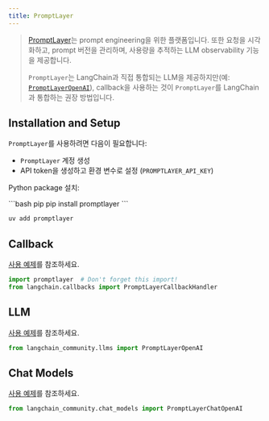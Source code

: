 ```yaml
---
title: PromptLayer
---
```


>[PromptLayer](https://docs.promptlayer.com/introduction)는 prompt engineering을 위한 플랫폼입니다.
> 또한 요청을 시각화하고, prompt 버전을 관리하며, 사용량을 추적하는 LLM observability 기능을 제공합니다.
>
>`PromptLayer`는 LangChain과 직접 통합되는 LLM을 제공하지만(예:
> [`PromptLayerOpenAI`](https://docs.promptlayer.com/languages/langchain)),
> callback을 사용하는 것이 `PromptLayer`를 LangChain과 통합하는 권장 방법입니다.

## Installation and Setup

`PromptLayer`를 사용하려면 다음이 필요합니다:
- `PromptLayer` 계정 생성
- API token을 생성하고 환경 변수로 설정 (`PROMPTLAYER_API_KEY`)

Python package 설치:

<CodeGroup>
```bash pip
pip install promptlayer
```

```bash uv
uv add promptlayer
```
</CodeGroup>


## Callback

[사용 예제](/oss/integrations/callbacks/promptlayer)를 참조하세요.

```python
import promptlayer  # Don't forget this import!
from langchain.callbacks import PromptLayerCallbackHandler
```


## LLM

[사용 예제](/oss/integrations/llms/promptlayer_openai)를 참조하세요.

```python
from langchain_community.llms import PromptLayerOpenAI
```


## Chat Models

[사용 예제](/oss/integrations/chat/promptlayer_chatopenai)를 참조하세요.

```python
from langchain_community.chat_models import PromptLayerChatOpenAI
```
